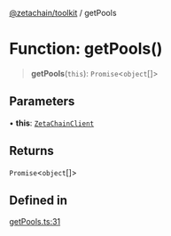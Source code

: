 [@zetachain/toolkit](/src/pages/developers/frontend/toolkit/index.mdx) / getPools

# Function: getPools()

> **getPools**(`this`): `Promise`\<`object`[]\>

## Parameters

• **this**: [`ZetaChainClient`](toolkit/Class.ZetaChainClient.md)

## Returns

`Promise`\<`object`[]\>

## Defined in

[getPools.ts:31](https://github.com/zeta-chain/toolkit/blob/542ef856894da0ed38ef2a757d2c0d70c2bb020d/packages/client/src/getPools.ts#L31)

